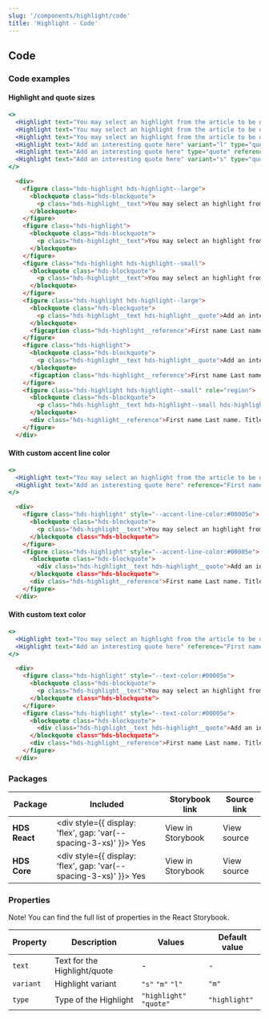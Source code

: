 ```yaml
---
slug: '/components/highlight/code'
title: 'Highlight - Code'
---
```




## Code

### Code examples

#### Highlight and quote sizes

<Playground>


```jsx
<>
  <Highlight text="You may select an highlight from the article to be displayed here. Select an excerpt that you want the user to pay attention to." variant="l"/>
  <Highlight text="You may select an highlight from the article to be displayed here. Select an excerpt that you want the user to pay attention to."/>
  <Highlight text="You may select an highlight from the article to be displayed here. Select an excerpt that you want the user to pay attention to." variant="s"/>
  <Highlight text="Add an interesting quote here" variant="l" type="quote" reference="First name Last name. Title."/>
  <Highlight text="Add an interesting quote here" type="quote" reference="First name Last name. Title."/>
  <Highlight text="Add an interesting quote here" variant="s" type="quote" reference="First name Last name. Title."/>
</>
```

```html
  <div>
    <figure class="hds-highlight hds-highlight--large">
      <blockquote class="hds-blockquote">
        <p class="hds-highlight__text">You may select an highlight from the article to be displayed here. Select an excerpt that you want the user to pay attention to.</p>
      </blockquote>
    </figure>
    <figure class="hds-highlight">
      <blockquote class="hds-blockquote">
        <p class="hds-highlight__text">You may select an highlight from the article to be displayed here. Select an excerpt that you want the user to pay attention to.</p>
      </blockquote>
    </figure>
    <figure class="hds-highlight hds-highlight--small">
      <blockquote class="hds-blockquote">
        <p class="hds-highlight__text">You may select an highlight from the article to be displayed here. Select an excerpt that you want the user to pay attention to.</p>
      </blockquote>
    </figure>
    <figure class="hds-highlight hds-highlight--large">
      <blockquote class="hds-blockquote">
        <p class="hds-highlight__text hds-highlight__quote">Add an interesting quote here</p>
      </blockquote>
      <figcaption class="hds-highlight__reference">First name Last name. Title.</figcaption>    
    </figure>
    <figure class="hds-highlight">
      <blockquote class="hds-blockquote">
        <p class="hds-highlight__text hds-highlight__quote">Add an interesting quote here</p>
      </blockquote>
      <figcaption class="hds-highlight__reference">First name Last name. Title.</figcaption>
    </figure>
    <figure class="hds-highlight hds-highlight--small" role="region">
      <blockquote class="hds-blockquote">
        <p class="hds-highlight__text hds-highlight--small hds-highlight__quote">Add an interesting quote here</p>
      </blockquote>
      <div class="hds-highlight__reference">First name Last name. Title.</div>
    </figure>
  </div>
```

</Playground>


#### With custom accent line color

<Playground>


```jsx
<>
  <Highlight text="You may select an highlight from the article to be displayed here. Select an excerpt that you want the user to pay attention to." theme={{'--accent-line-color':'#00005e'}}/>
  <Highlight text="Add an interesting quote here" reference="First name Last name. Title." type="quote"  theme={{'--accent-line-color':'#00005e'}}/>
</>
```
```html
  <div>
    <figure class="hds-highlight" style="--accent-line-color:#00005e">
      <blockquote class="hds-blockquote">
        <p class="hds-highlight__text">You may select an highlight from the article to be displayed here. Select an excerpt that you want the user to pay attention to.</p>
      </blockquote class="hds-blockquote">
    </figure>
    <figure class="hds-highlight" style="--accent-line-color:#00005e">
      <blockquote class="hds-blockquote">
        <div class="hds-highlight__text hds-highlight__quote">Add an interesting quote here</div>
      </blockquote class="hds-blockquote">
      <div class="hds-highlight__reference">First name Last name. Title.</div>
    </figure>
  </div>
```

</Playground>

#### With custom text color

<Playground>


```jsx
<>
  <Highlight text="You may select an highlight from the article to be displayed here. Select an excerpt that you want the user to pay attention to."  theme={{'--text-color':'#00005e'}}/>
  <Highlight text="Add an interesting quote here" reference="First name Last name. Title." type="quote"  theme={{'--text-color':'#00005e'}}/>
</>
```
```html
  <div>
    <figure class="hds-highlight" style="--text-color:#00005e">
      <blockquote class="hds-blockquote">
        <p class="hds-highlight__text">You may select an highlight from the article to be displayed here. Select an excerpt that you want the user to pay attention to.</p>
      </blockquote class="hds-blockquote">
    </figure>
    <figure class="hds-highlight" style="--text-color:#00005e">
      <blockquote class="hds-blockquote">
        <div class="hds-highlight__text hds-highlight__quote">Add an interesting quote here</div>
      </blockquote class="hds-blockquote">
      <div class="hds-highlight__reference">First name Last name. Title.</div>
    </figure>
  </div>
```
</Playground>

### Packages

| Package       | Included                                                                                        | Storybook link                                                                                                   | Source link                                                                                                                                                        |
| ------------- | ----------------------------------------------------------------------------------------------- | ---------------------------------------------------------------------------------------------------------------- | ------------------------------------------------------------------------------------------------------------------------------------------------------------------ |
| **HDS React** | <div style={{ display: 'flex', gap: 'var(--spacing-3-xs)' }}><IconCheckCircleFill /> Yes </div> | <Link openInNewTab openInNewTabAriaLabel="Opens in a new tab" href="/storybook/react/?path=?path=/story/components-highlight--default-highlight">View in Storybook</Link> | <ExternalLink openInNewTab openInNewTabAriaLabel="Opens in a new tab" href="https://github.com/City-of-Helsinki/helsinki-design-system/blob/master/packages/react/src/components/highlight/Highlight.tsx">View source</ExternalLink> |
| **HDS Core**  | <div style={{ display: 'flex', gap: 'var(--spacing-3-xs)' }}><IconCheckCircleFill /> Yes </div> | <Link openInNewTab openInNewTabAriaLabel="Opens in a new tab" href="/storybook/core/?path=/story/components-highlight--default-highlight">View in Storybook</Link>        | <ExternalLink openInNewTab openInNewTabAriaLabel="Opens in a new tab" href="https://github.com/City-of-Helsinki/helsinki-design-system/tree/master/packages/core/src/components/highlight">View source</ExternalLink>           |

### Properties

Note! You can find the full list of properties in the <Link openInNewTab openInNewTabAriaLabel="Opens in a new tab" href="/storybook/react/?path=?path=/story/components-highlight--default-highlight">React Storybook.</Link>

| Property  | Description                     | Values                        | Default value |
| --------- | ------------------------------- | ----------------------------- | ------------- |
| `text`    | Text for the Highlight/quote    | -                             | -             |
| `variant` | Highlight variant               | `"s"` `"m"` `"l"`             | `"m"`         | 
| `type`    | Type of the Highlight           | `"highlight"` `"quote"`       | `"highlight"` |
